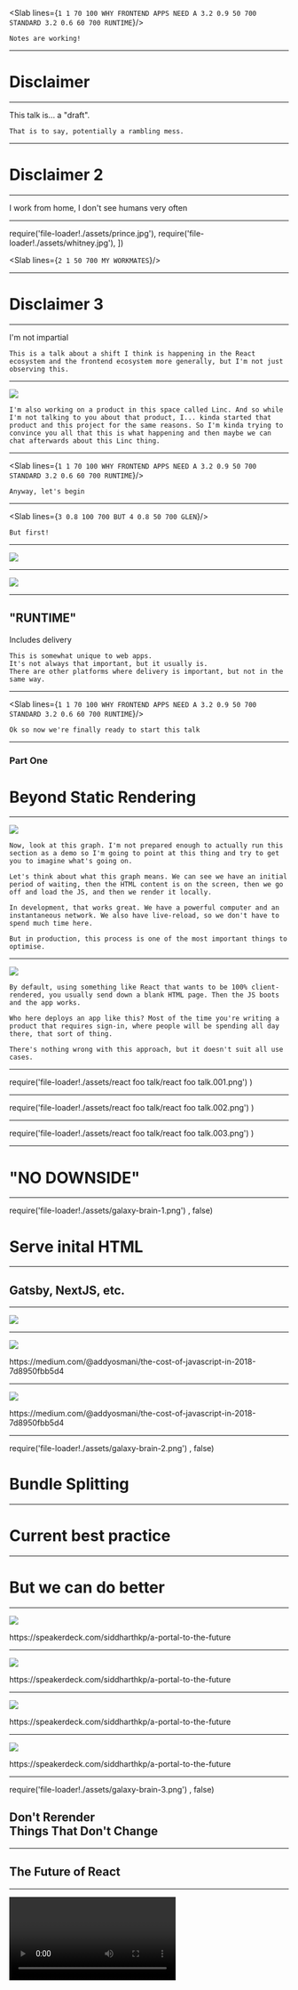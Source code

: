 


<Head>
  <title>Why Frontend Apps Need a Standard Runtime</title>
</Head>

<Slab lines={`
  1 1 70 100 WHY FRONTEND APPS NEED A
  3.2 0.9 50 700 STANDARD
  3.2 0.6 60 700 RUNTIME
`}/>

```notes
Notes are working!
```

---

# Disclaimer

---

This talk is... a "draft".

```notes
That is to say, potentially a rambling mess.
```

---

# Disclaimer 2

---

I work from home, I don't see humans very often

---

  require('file-loader!./assets/prince.jpg'),
  require('file-loader!./assets/whitney.jpg'),
])

<Slab lines={`
  2 1 50 700 MY WORKMATES
`}/>

---

# Disclaimer 3

---

I'm not impartial

```notes
This is a talk about a shift I think is happening in the React ecosystem and the frontend ecosystem more generally, but I'm not just observing this.
```

---


![](./assets/Logo.svg)

```notes
I'm also working on a product in this space called Linc. And so while I'm not talking to you about that product, I... kinda started that product and this project for the same reasons. So I'm kinda trying to convince you all that this is what happening and then maybe we can chat afterwards about this Linc thing.
```

---

<Slab lines={`
  1 1 70 100 WHY FRONTEND APPS NEED A
  3.2 0.9 50 700 STANDARD
  3.2 0.6 60 700 RUNTIME
`}/>

```notes
Anyway, let's begin
```

---

<Slab lines={`
  3 0.8 100 700 BUT
  4 0.8 50 700 GLEN
`}/>

```notes
But first!
```

---

![](./assets/browsers.png)

---


![](./assets/waterfall.png)

---

## "RUNTIME"

Includes delivery

```notes
This is somewhat unique to web apps.
It's not always that important, but it usually is.
There are other platforms where delivery is important, but not in the same way.
```

---

<Slab lines={`
  1 1 70 100 WHY FRONTEND APPS NEED A
  3.2 0.9 50 700 STANDARD
  3.2 0.6 60 700 RUNTIME
`}/>

```notes
Ok so now we're finally ready to start this talk 
```

---

### Part One
# Beyond Static Rendering

---


![](./assets/waterfall.png)

```notes
Now, look at this graph. I'm not prepared enough to actually run this section as a demo so I'm going to point at this thing and try to get you to imagine what's going on.

Let's think about what this graph means. We can see we have an initial period of waiting, then the HTML content is on the screen, then we go off and load the JS, and then we render it locally.

In development, that works great. We have a powerful computer and an instantaneous network. We also have live-reload, so we don't have to spend much time here.

But in production, this process is one of the most important things to optimise.
```

---


![](./assets/waterfall-1.png)

```notes
By default, using something like React that wants to be 100% client-rendered, you usually send down a blank HTML page. Then the JS boots and the app works.

Who here deploys an app like this? Most of the time you're writing a product that requires sign-in, where people will be spending all day there, that sort of thing.

There's nothing wrong with this approach, but it doesn't suit all use cases.
```

---

  require('file-loader!./assets/react foo talk/react foo talk.001.png')
)

---

  require('file-loader!./assets/react foo talk/react foo talk.002.png')
)

---

  require('file-loader!./assets/react foo talk/react foo talk.003.png')
)

---

# "NO DOWNSIDE"

---

  require('file-loader!./assets/galaxy-brain-1.png')
, false)

# Serve inital HTML

---

## Gatsby, NextJS, etc.

---


![](./assets/waterfall-2.png)

---


![](./assets/tti.gif)

<figcaption>
  https://medium.com/@addyosmani/the-cost-of-javascript-in-2018-7d8950fbb5d4
</figcaption>

---


![](./assets/javascript-processing-times.png)

<figcaption>
  https://medium.com/@addyosmani/the-cost-of-javascript-in-2018-7d8950fbb5d4
</figcaption>

---

  require('file-loader!./assets/galaxy-brain-2.png')
, false)

# Bundle Splitting

---

# Current best practice

---

# But we can do better

---


![](./assets/portals-1.jpg)

<figcaption>
  https://speakerdeck.com/siddharthkp/a-portal-to-the-future
</figcaption>

---


![](./assets/portals-2.jpg)

<figcaption>
  https://speakerdeck.com/siddharthkp/a-portal-to-the-future
</figcaption>

---


![](./assets/portals-3.jpg)

<figcaption>
  https://speakerdeck.com/siddharthkp/a-portal-to-the-future
</figcaption>

---


![](./assets/portals-4.jpg)

<figcaption>
  https://speakerdeck.com/siddharthkp/a-portal-to-the-future
</figcaption>

---

  require('file-loader!./assets/galaxy-brain-3.png')
, false)

## Don't Rerender<br/>Things That Don't Change

---

## The Future of React

---

<Video videoId="eF7Ca06u58w"/>

---


<Tweet id="1057420260242931713" options={{conversation: 'none' }}/>

---

  require('file-loader!./assets/galaxy-brain-4.png')
, false)

---

  require('file-loader!./assets/galaxy-brain-4.png')
, false)

## Whatever the hell that just was

---

## React's Future is Server-Side

---

### Part Two
# Hosting Dynamic Frontend Apps

---

# Hosting Static Apps

* Simple
* Portable
* Can't really fail<br/>(You can still ship broken code tho)
* Scalable
* Efficient

```notes
We can get all these for dynamic too
```

---

# Host your own?

* Simple 🤷‍
* Portable 🙂
* Can't really fail ❌
* Scalable 😬
* Efficient 😬

---

# Serverless?

---

```js
exports.myHandler = async function(event, context) {
   // Called once per request
}
```

---

  require('file-loader!./assets/fire-its-hot.png')
, false)

---


#### Netlify Functions

![](./assets/netlify-functions.png)

<figcaption>
  https://www.netlify.com/docs/functions/
</figcaption>

---


#### Now 2.0

![](./assets/now-1.png)

<figcaption>
  https://zeit.co/blog/now-2
</figcaption>

---


#### Now 2.0

![](./assets/now-2.png)

<figcaption>
  https://zeit.co/blog/now-2
</figcaption>

---


#### Now 2.0

![](./assets/now-3.png)

<figcaption>
  https://zeit.co/blog/now-2
</figcaption>

---

# Problems in 🏝

---

> *[Lambda]* isn’t running your code in any environment more lightweight than running Node on your own machines.
> 
> What it does do is auto-scale those processes (somewhat clumsily). **That auto-scaling creates cold-starts**.

<figcaption>
  https://blog.cloudflare.com/cloud-computing-without-containers/
</figcaption>

---

> Cold starts happen **once** for<br/>each **concurrent execution** of your function.

<figcaption>
  https://hackernoon.com/im-afraid-you-re-thinking-about-aws-lambda-cold-starts-all-wrong-7d907f278a4f
</figcaption>

---


![](./assets/cold-start-serial.png)

<figcaption>
  https://hackernoon.com/im-afraid-you-re-thinking-about-aws-lambda-cold-starts-all-wrong-7d907f278a4f
</figcaption>

---


![](./assets/cold-start-parallel.png)

<figcaption>
  https://hackernoon.com/im-afraid-you-re-thinking-about-aws-lambda-cold-starts-all-wrong-7d907f278a4f
</figcaption>

---

# Serverless

* Simple 🤷‍
* Portable 🤗
* Can't really fail 🤗
* Scalable 😬
* Efficient ❌

---

  require('file-loader!./assets/galaxy-brain-5.png')
, false)

## SERVERLESS<br/>SPECIFICALLY FOR FRONTEND

---

### Part Three
# Introducing<br/>Frontend Application Bundles (FABs)

---

### Part Three
# Introducing*<br/>Frontend Application Bundles (FABs)

\* super not ready to use yet, pls don't @ me

---

# Disclaimer 4

There's nothing worse than somebody coming up to talk about something that sounds cool that doesn't exist yet.<br/>Anyway sorry.

---

## Origins

* Started as product-specific `linc-vm`
* Full node environment isolation using `vm2`
* Technically possible to escape
* Good enough for prototyping

---

## 💪 V8:Isolate

* JS-only (not Node) isolation<br/>(How Chrome isolates tabs from each other)
* Extra-blazingly fast, even for JS
* Up to you to provide any global variables
* Linc's implementation using `isolated-vm`

<figcaption>
  https://github.com/laverdet/isolated-vm
</figcaption>

```notes
We're using an in-memory version of FS and providing a fetch-compatible network layer.
```

---

> A basic Node Lambda running no real code consumes 35 MB of memory. When you can share the runtime between all of the Isolates as we do, that drops to **around 3 MB**.

<figcaption>
  https://blog.cloudflare.com/cloud-computing-without-containers
</figcaption>

---

> Fundamentally V8 was **designed to be multi-tenant**... Node and similar runtimes were not, and it shows in the multi-tenant systems which are built atop it.

<figcaption>
  https://blog.cloudflare.com/cloud-computing-without-containers
</figcaption>

---

> Isolates start in 5 milliseconds...
> 
> You are actually running **closer to the metal** than any other form of cloud computing I’m aware of.

<figcaption>
  https://blog.cloudflare.com/cloud-computing-without-containers
</figcaption>

---

## Downsides

* V8:Isolate itself is too low-level
* Most server-side packages don't work out of the box
* Development workflow isn't great<br/>(Remember life before source maps?)

---

## FABs

A collection of tools for bundling frontend projects for `V8:Isolate` VMs.

---

## FABs

A collection of tools for bundling frontend projects for `V8:Isolate` VMs.

Also a big reason to use Linc.

---

## FAB specification

* Single file (.fab)
* Immutable (untouched once built)
* Fingerprinted (production settings included)
* Injectable (settings overridable per-request)
* Portable (simple wrappers for any host)

---


<CodeSurfer
  title="FAB file format"
  code={`my-app.b1c53da6.fab
  ├── settings.json
  ├── runtime.js
  └── _assets
        ├── js
        │   ├── main.7fcd9566.js
        │   └── ...
        └── media
            ├── logo_default.e925f90a.svg
            └── ...`}
  lang="text"
  showNumbers={false}
  theme={vsDark}
  steps={[
    {},
    { lines: [1], notes: "Zipped using @fab/deterministic-zip" },
    { lines: [2], notes: "Production environment variables" },
    { lines: [3], notes: "V8-isolate JS bundle of entire app" },
    { range: [4, 10], notes: "All static assets for release included" },
  ]}
/>

---

## CLI Packages*

```
@fab/static - compile a FAB from a static dir
@fab/serve - host a FAB in a NodeJS express server
@fab/next - compile a NextJS project
@fab/compile - advanced compiler for SSR FABs
@fab/cf-workers - wrap FAB in a Cloudflare Worker
@fab/docker - wrap FAB in a Docker image 
```

<figcaption>* extremely work-in-progress omfg</figcaption>

---

## Follow along

* Me on twitter, `@glenmaddern`
* FAB on GitHub `https://github.com/fab-spec/fab`
* Sign up for Linc `http://linc.sh`

---

# Thanks!